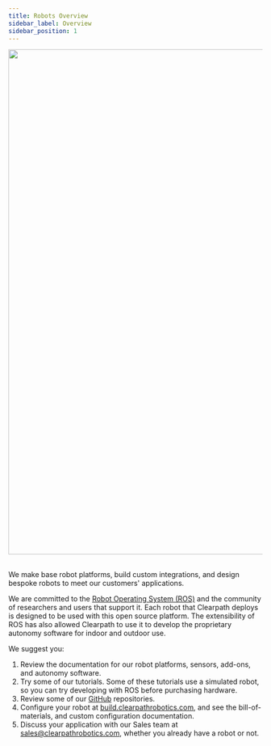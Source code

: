 ```yaml
---
title: Robots Overview
sidebar_label: Overview
sidebar_position: 1
---
```


<center>
  <img
    src="/img/about_images/about_2.jpg"
    width="1000"
  />
</center>

<br />

We make base robot platforms, build custom integrations, and design bespoke robots to meet our customers' applications.

We are committed to the [Robot Operating System (ROS)](https://ros.org/) and the community of researchers and users that support it.
Each robot that Clearpath deploys is designed to be used with this open source platform.
The extensibility of ROS has also allowed Clearpath to use it to develop the proprietary autonomy software for indoor and outdoor use.

We suggest you:

1.  Review the documentation for our robot platforms, sensors, add-ons, and autonomy software.
2.  Try some of our tutorials. Some of these tutorials use a simulated robot, so you can try developing with ROS before purchasing hardware.
3.  Review some of our [GitHub](https://github.com/clearpathrobotics) repositories.
4.  Configure your robot at [build.clearpathrobotics.com](https://build.clearpathrobotics.com), and see the bill-of-materials, and custom configuration documentation.
5.  Discuss your application with our Sales team at <sales@clearpathrobotics.com>, whether you already have a robot or not.
